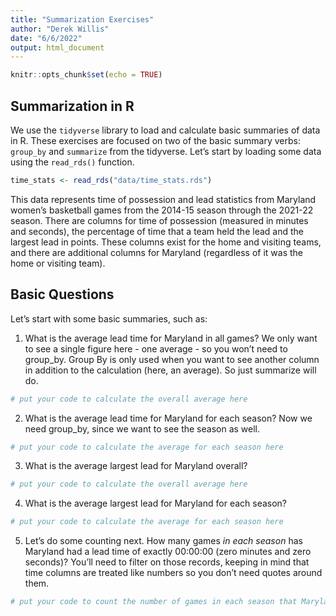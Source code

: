 ```yaml
---
title: "Summarization Exercises"
author: "Derek Willis"
date: "6/6/2022"
output: html_document
---
```


```r
knitr::opts_chunk$set(echo = TRUE)
```

## Summarization in R

We use the `tidyverse` library to load and calculate basic summaries of data in R. These exercises are focused on two of the basic summary verbs: `group_by` and `summarize` from the tidyverse. Let's start by loading some data using the `read_rds()` function.

```r
time_stats <- read_rds("data/time_stats.rds")
```

This data represents time of possession and lead statistics from Maryland women's basketball games from the 2014-15 season through the 2021-22 season. There are columns for time of possession (measured in minutes and seconds), the percentage of time that a team held the lead and the largest lead in points. These columns exist for the home and visiting teams, and there are additional columns for Maryland (regardless of it was the home or visiting team).

## Basic Questions

Let's start with some basic summaries, such as:

1. What is the average lead time for Maryland in all games? We only want to see a single figure here - one average - so you won't need to group_by. Group By is only used when you want to see another column in addition to the calculation (here, an average). So just summarize will do.

```r
# put your code to calculate the overall average here
```

2. What is the average lead time for Maryland for each season? Now we need group_by, since we want to see the season as well.

```r
# put your code to calculate the average for each season here
```

3. What is the average largest lead for Maryland overall? 

```r
# put your code to calculate the overall average here
```

4. What is the average largest lead for Maryland for each season? 

```r
# put your code to calculate the average for each season here
```

5. Let's do some counting next. How many games _in each season_ has Maryland had a lead time of exactly 00:00:00 (zero minutes and zero seconds)? You'll need to filter on those records, keeping in mind that time columns are treated like numbers so you don't need quotes around them.

```r
# put your code to count the number of games in each season that Maryland has had a lead time of 00:00:00
```